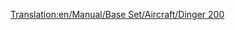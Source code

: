 [[Translation:en/Manual/Base Set/Aircraft/Dinger 200]]

{{es/Aeronaves|Nombre=Dinger 200
|Imagen=[[File:en/Dinger200.png|Dinger 200]]
|Precio=88.436 € (44.218 £)
|Velocidad=947 km/h (592 mph)
|Coste-anual=13.950 € (6,875 £)
|Diseño=2013
|Duración=25
|Capacidad=400 pasajeros y 80 sacos de correo
|
|Descripción=Avión futurista. Al parecer, por Dinger/Fokker. El avión con mayor capacidad.
|Vida-real=Ficticio
}}